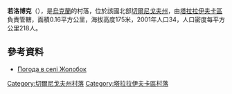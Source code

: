 {{coord|50|50|38|N|33|6|8|E|scale:100000|display=title}}

'''若洛博克'''（{{lang-uk|Жолобок}}），是[[烏克蘭|烏克蘭]]的村落，位於該國北部[[切爾尼戈夫州|切爾尼戈夫州]]，由[[塔拉拉伊夫卡區|塔拉拉伊夫卡區]]負責管轄，面積0.16平方公里，海拔高度175米，2001年人口34，人口密度每平方公里218人。

==參考資料==
* [http://weather.in.ua/ua/chernigovskaja/7897 Погода в селі Жолобок] {{Wayback|url=http://weather.in.ua/ua/chernigovskaja/7897 |date=20200202045438 }}

[[Category:切爾尼戈夫州村落|Category:切爾尼戈夫州村落]]
[[Category:塔拉拉伊夫卡區村落|Category:塔拉拉伊夫卡區村落]]


{{Chernihiv-geo-stub}}